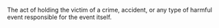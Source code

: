 
The act of holding the victim of a crime, accident, or any type of harmful event responsible for the event itself.
